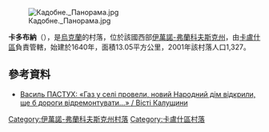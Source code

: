 [[Image:Кадобне._Панорама.jpg|right]]

'''卡多布納'''（{{lang-uk|Кадобна}}），是[[烏克蘭|烏克蘭]]的村落，位於該國西部[[伊萬諾-弗蘭科夫斯克州|伊萬諾-弗蘭科夫斯克州]]，由[[卡盧什區|卡盧什區]]負責管轄，始建於1640年，面積13.05平方公里，2001年該村落人口1,327。

{{coord|49|2|7|N|24|12|50|E|scale:30000|display=title}}

==參考資料==
* [http://visti-kalush.com.ua/articles/category/society/2009/10/22/3056/view Василь ПАСТУХ: «Газ у селі провели, новий Народний дім відкрили, ще б дороги відремонтувати…» / Вісті Калущини] {{Wayback|url=http://visti-kalush.com.ua/articles/category/society/2009/10/22/3056/view |date=20141129042724 }}

{{DEFAULTSORT:Кадобна}}
[[Category:伊萬諾-弗蘭科夫斯克州村落|Category:伊萬諾-弗蘭科夫斯克州村落]]
[[Category:卡盧什區村落|Category:卡盧什區村落]]


{{IvanoFrankivsk-geo-stub}}